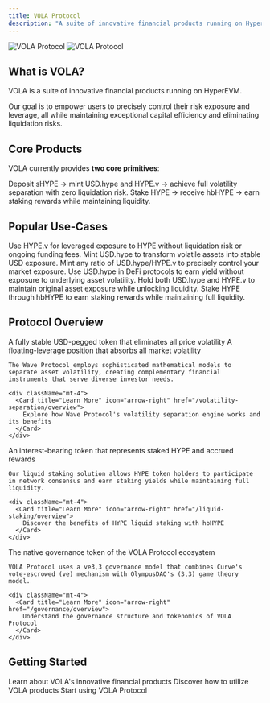 ```yaml
---
title: VOLA Protocol
description: "A suite of innovative financial products running on HyperEVM"
---
```


<img
  className="block dark:hidden"
  src="/images/hero-light.png"
  alt="VOLA Protocol"
/>
<img
  className="hidden dark:block"
  src="/images/hero-dark.png"
  alt="VOLA Protocol"
/>

## What is VOLA?

VOLA is a suite of innovative financial products running on HyperEVM.

Our goal is to empower users to precisely control their risk exposure and leverage, all while maintaining exceptional capital efficiency and eliminating liquidation risks.

## Core Products

VOLA currently provides **two core primitives**:

<CardGroup cols={2}>
  <Card
    title="Wave Protocol"
    icon="wave-sine"
    href="/volatility-separation/overview"
  >
    Deposit sHYPE → mint USD.hype and HYPE.v → achieve full volatility separation with zero liquidation risk.
  </Card>
  <Card
    title="HYPE Liquid Staking"
    icon="coins"
    href="/liquid-staking/overview"
  >
    Stake HYPE → receive hbHYPE → earn staking rewards while maintaining liquidity.
  </Card>
</CardGroup>

## Popular Use-Cases

<Steps>
  <Step title="Risk-Free Leverage">
    Use HYPE.v for leveraged exposure to HYPE without liquidation risk or ongoing funding fees.
  </Step>
  <Step title="Stable Asset Creation">
    Mint USD.hype to transform volatile assets into stable USD exposure.
  </Step>
  <Step title="Customized Risk Profile">
    Mint any ratio of USD.hype/HYPE.v to precisely control your market exposure.
  </Step>
  <Step title="Stable Yield Farming">
    Use USD.hype in DeFi protocols to earn yield without exposure to underlying asset volatility.
  </Step>
  <Step title="Dual Asset Strategy">
    Hold both USD.hype and HYPE.v to maintain original asset exposure while unlocking liquidity.
  </Step>
  <Step title="Liquid Staking">
    Stake HYPE through hbHYPE to earn staking rewards while maintaining full liquidity.
  </Step>
</Steps>

## Protocol Overview

<Tabs>
  <Tab title="Wave Protocol">
    <CardGroup cols={2}>
      <Card title="USD.hype" icon="dollar-sign">
        A fully stable USD-pegged token that eliminates all price volatility
      </Card>
      <Card title="HYPE.v" icon="chart-line">
        A floating-leverage position that absorbs all market volatility
      </Card>
    </CardGroup>
    
    The Wave Protocol employs sophisticated mathematical models to separate asset volatility, creating complementary financial instruments that serve diverse investor needs.
    
    <div className="mt-4">
      <Card title="Learn More" icon="arrow-right" href="/volatility-separation/overview">
        Explore how Wave Protocol's volatility separation engine works and its benefits
      </Card>
    </div>
  </Tab>
  <Tab title="Liquid Staking">
    <Card title="hbHYPE" icon="coins">
      An interest-bearing token that represents staked HYPE and accrued rewards
    </Card>
    
    Our liquid staking solution allows HYPE token holders to participate in network consensus and earn staking yields while maintaining full liquidity.
    
    <div className="mt-4">
      <Card title="Learn More" icon="arrow-right" href="/liquid-staking/overview">
        Discover the benefits of HYPE liquid staking with hbHYPE
      </Card>
    </div>
  </Tab>
  <Tab title="Governance">
    <Card title="VOLA Token" icon="landmark">
      The native governance token of the VOLA Protocol ecosystem
    </Card>
    
    VOLA Protocol uses a ve3,3 governance model that combines Curve's vote-escrowed (ve) mechanism with OlympusDAO's (3,3) game theory model.
    
    <div className="mt-4">
      <Card title="Learn More" icon="arrow-right" href="/governance/overview">
        Understand the governance structure and tokenomics of VOLA Protocol
      </Card>
    </div>
  </Tab>
</Tabs>

## Getting Started

<CardGroup cols={3}>
  <Card
    title="Core Products"
    icon="cube"
    href="/introduction/core-products"
  >
    Learn about VOLA's innovative financial products
  </Card>
  <Card
    title="Use Cases"
    icon="lightbulb"
    href="/introduction/use-cases"
  >
    Discover how to utilize VOLA products
  </Card>
  <Card
    title="Launch App"
    icon="rocket"
    href="https://app.vola.finance"
  >
    Start using VOLA Protocol
  </Card>
</CardGroup>
